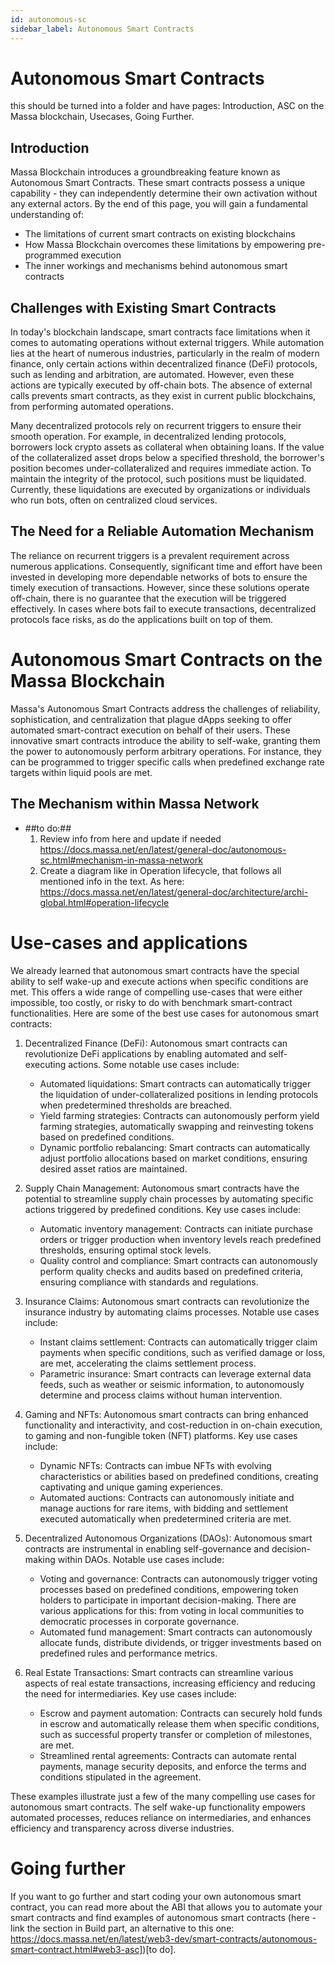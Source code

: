 ```yaml
---
id: autonomous-sc
sidebar_label: Autonomous Smart Contracts
---
```


# Autonomous Smart Contracts
this should be turned into a folder and have pages: Introduction, ASC on the Massa blockchain, Usecases, Going Further.

## Introduction

Massa Blockchain introduces a groundbreaking feature known as Autonomous Smart Contracts. 
These smart contracts possess a unique capability - they can independently determine their own activation without any external actors. 
By the end of this page, you will gain a fundamental understanding of:

- The limitations of current smart contracts on existing blockchains
- How Massa Blockchain overcomes these limitations by empowering pre-programmed execution
- The inner workings and mechanisms behind autonomous smart contracts

## Challenges with Existing Smart Contracts

In today's blockchain landscape, smart contracts face limitations when it comes to automating operations without external triggers. 
While automation lies at the heart of numerous industries, particularly in the realm of modern finance, only 
certain actions within decentralized finance (DeFi) protocols, such as lending and arbitration, are automated. 
However, even these actions are typically executed by off-chain bots. The absence of external calls prevents smart contracts, 
as they exist in current public blockchains, from performing automated operations.

Many decentralized protocols rely on recurrent triggers to ensure their smooth operation. 
For example, in decentralized lending protocols, borrowers lock crypto assets as collateral when obtaining loans. 
If the value of the collateralized asset drops below a specified threshold, the borrower's position becomes under-collateralized 
and requires immediate action. To maintain the integrity of the protocol, such positions must be liquidated. Currently, 
these liquidations are executed by organizations or individuals who run bots, often on centralized cloud services.



## The Need for a Reliable Automation Mechanism

The reliance on recurrent triggers is a prevalent requirement across numerous applications. Consequently, significant time and effort have been invested in developing more dependable networks of bots to ensure the timely execution of transactions. However, since these solutions operate off-chain, there is no guarantee that the execution will be triggered effectively. In cases where bots fail to execute transactions, decentralized protocols face risks, as do the applications built on top of them.

# Autonomous Smart Contracts on the Massa Blockchain

Massa's Autonomous Smart Contracts address the challenges of reliability, sophistication, and centralization that plague dApps seeking to offer automated smart-contract execution on behalf of their users. These innovative smart contracts introduce the ability to self-wake, granting them the power to autonomously perform arbitrary operations. For instance, they can be programmed to trigger specific calls when predefined exchange rate targets within liquid pools are met.

## The Mechanism within Massa Network

 - ##to do:##
    1. Review info from here and update if needed https://docs.massa.net/en/latest/general-doc/autonomous-sc.html#mechanism-in-massa-network
    2. Create a diagram like in Operation lifecycle, that follows all mentioned info in the text. As here: https://docs.massa.net/en/latest/general-doc/architecture/archi-global.html#operation-lifecycle




# Use-cases and applications

We already learned that autonomous smart contracts have the special ability to self wake-up and execute actions when specific conditions are met. 
This offers a wide range of compelling use-cases that were either impossible, too costly, or risky to do with benchmark smart-contract functionalities. 
Here are some of the best use cases for autonomous smart contracts:

1.  Decentralized Finance (DeFi): Autonomous smart contracts can revolutionize DeFi applications by enabling automated and self-executing actions. Some notable use cases include:
    - Automated liquidations: Smart contracts can automatically trigger the liquidation of under-collateralized positions in lending protocols when predetermined thresholds are breached.
    - Yield farming strategies: Contracts can autonomously perform yield farming strategies, automatically swapping and reinvesting tokens based on predefined conditions.
    - Dynamic portfolio rebalancing: Smart contracts can automatically adjust portfolio allocations based on market conditions, ensuring desired asset ratios are maintained.
    
2. Supply Chain Management: Autonomous smart contracts have the potential to streamline supply chain processes by automating specific actions triggered by predefined conditions. Key use cases include:
    - Automatic inventory management: Contracts can initiate purchase orders or trigger production when inventory levels reach predefined thresholds, ensuring optimal stock levels.
    - Quality control and compliance: Smart contracts can autonomously perform quality checks and audits based on predefined criteria, ensuring compliance with standards and regulations.

3. Insurance Claims: Autonomous smart contracts can revolutionize the insurance industry by automating claims processes. Notable use cases include:
    - Instant claims settlement: Contracts can automatically trigger claim payments when specific conditions, such as verified damage or loss, are met, accelerating the claims settlement process.
    - Parametric insurance: Smart contracts can leverage external data feeds, such as weather or seismic information, to autonomously determine and process claims without human intervention.
    
4. Gaming and NFTs: Autonomous smart contracts can bring enhanced functionality and interactivity, and cost-reduction in on-chain execution, to gaming and non-fungible token (NFT) platforms. Key use cases include:
    - Dynamic NFTs: Contracts can imbue NFTs with evolving characteristics or abilities based on predefined conditions, creating captivating and unique gaming experiences.
    - Automated auctions: Contracts can autonomously initiate and manage auctions for rare items, with bidding and settlement executed automatically when predetermined criteria are met.

5. Decentralized Autonomous Organizations (DAOs): Autonomous smart contracts are instrumental in enabling self-governance and decision-making within DAOs. Notable use cases include:
    - Voting and governance: Contracts can autonomously trigger voting processes based on predefined conditions, empowering token holders to participate in important decision-making. There are various applications for this: from voting in local communities to democratic processes in corporate governance.
    - Automated fund management: Smart contracts can autonomously allocate funds, distribute dividends, or trigger investments based on predefined rules and performance metrics.

6. Real Estate Transactions: Smart contracts can streamline various aspects of real estate transactions, increasing efficiency and reducing the need for intermediaries. Key use cases include:
    - Escrow and payment automation: Contracts can securely hold funds in escrow and automatically release them when specific conditions, such as successful property transfer or completion of milestones, are met.
    - Streamlined rental agreements: Contracts can automate rental payments, manage security deposits, and enforce the terms and conditions stipulated in the agreement.

These examples illustrate just a few of the many compelling use cases for autonomous smart contracts. The self wake-up functionality empowers automated processes, reduces reliance on intermediaries, and enhances efficiency and transparency across diverse industries.


# Going further

If you want to go further and start coding your own autonomous smart contract, you can read more about the ABI that allows you to automate your smart contracts and find examples of autonomous smart contracts (here - link the section in Build part, an alternative to this one: https://docs.massa.net/en/latest/web3-dev/smart-contracts/autonomous-smart-contract.html#web3-asc])[to do].

